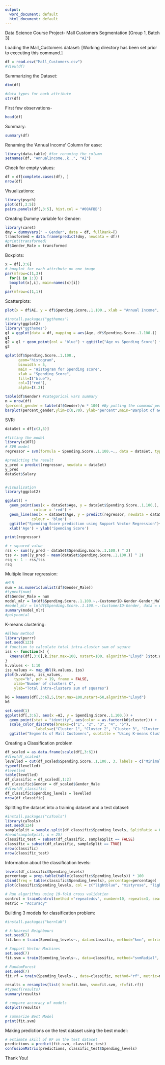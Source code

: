 ```yaml
---
output:
  word_document: default
  html_document: default
---
```

Data Science Course Project- Mall Customers Segmentation
[Group 1, Batch 3]


Loading the Mall_Customers dataset: [Working directory has been set prior to executing this command.]
```r

df = read.csv("Mall_Customers.csv")
#View(df)

```

Summarizing the Dataset:
```r

dim(df)

```

```r

#data types for each attribute
str(df)

```
First few observations-
```r

head(df)

```

Summary:
```r

summary(df)

```

Renaming the 'Annual Income' Column for ease:
```r

library(data.table) #for renaming the column
setnames(df, "AnnualIncome..k..", "AI")

```

Check for empty values:
```r

df = df[complete.cases(df), ]
nrow(df)

```
Visualizations:
```r

library(psych)
plot(df[,3:5])
pairs.panels(df[,3:5], hist.col = "#00AFBB")

```

Creating Dummy variable for Gender:
```r

library(caret)
dmy = dummyVars(" ~ Gender", data = df, fullRank=T)
transformed = data.frame(predict(dmy, newdata = df))
#print(transformed)
df$Gender_Male = transformed

```

Boxplots:
```r

x = df[,3:6]
# boxplot for each attribute on one image
par(mfrow=c(1,3))
  for(i in 1:3) {
  boxplot(x[,i], main=names(x)[i])
  }
par(mfrow=c(1,1))

```

Scatterplots:
```r

plot(x = df$AI, y = df$Spending.Score..1.100., xlab = "Annual Income", ylab = "Spending Score", col = "Green", pch = 18, main = "Annual Income vs Spending Score")

```

```r

#install.packages("ggthemes")
library(ggplot2)
library("ggthemes")
g1 = ggplot(data = df, mapping = aes(Age, df$Spending.Score..1.100.))
g1
g2 = g1 + geom_point(col = "blue") + ggtitle("Age vs Spending Score") + theme_igray()
g2

```

```r

qplot(df$Spending.Score..1.100.,
      geom="histogram",
      binwidth = 5,  
      main = "Histogram for Spending score", 
      xlab = "Spending Score",  
      fill=I("blue"), 
      col=I("red"), 
      alpha=I(.2))

```

```r

table(df$Gender) #categorical vars summary
n = nrow(df)  
(percent_gender = table(df$Gender)/n * 100) #By putting the command percent_gender = table(survey$gender)/n * 100 inside a bracket, we assign a vector to the variable percent_gender.
barplot(percent_gender,ylim=c(0,70), ylab="percent",main="Barplot of Gender",col = c("mistyrose", "lavender"), font.main = 3, border = "dark blue")

```

SVR:
```r

dataSet = df[c(3,5)]

#fitting the model
library(e1071)
# SVR model
regressor = svm(formula = Spending.Score..1.100.~., data = dataSet, type = 'eps-regression')

#predicting the result
y_pred = predict(regressor, newdata = dataSet)
y_pred
dataSet$Salary


#visualisation
library(ggplot2)

ggplot() +
  geom_point(aes(x = dataSet$Age, y = dataSet$Spending.Score..1.100.),
             colour = 'red') +
  geom_line(aes(x = dataSet$Age, y = predict(regressor, newdata = dataSet)),
            colour = 'blue') +
  ggtitle("Spending Score prediction using Support Vector Regression")+
  xlab('Age') + ylab('Spending Score')

print(regressor)

# r squared value
rss <- sum((y_pred - dataSet$Spending.Score..1.100.) ^ 2)
tss <- sum((y_pred - mean(dataSet$Spending.Score..1.100.)) ^ 2)
rsq <- 1 - rss/tss
rsq

```

Multiple linear regression:
```r

#MLR
num = as.numeric(unlist(df$Gender_Male))
#typeof(num)
df$Gender_Male = num
model_mlr = lm(df$Spending.Score..1.100.~.-CustomerID-Gender-Gender_Male-AI, data = df)
#model_mlr = lm(df$Spending.Score..1.100.~.-CustomerID-Gender, data = df)
summary(model_mlr)
#polynomial
```

K-means clustering:
```r

#Elbow method
library(purrr)
set.seed(123)
# function to calculate total intra-cluster sum of square 
iss <- function(k) {
  kmeans(df[,3:6],k,iter.max=100, nstart=100, algorithm="Lloyd" )$tot.withinss
}
k.values <- 1:10
iss_values <- map_dbl(k.values, iss)
plot(k.values, iss_values,
    type="b", pch = 19, frame = FALSE, 
    xlab="Number of clusters K",
    ylab="Total intra-clusters sum of squares")

```

```r

k6 = kmeans(df[,3:6],5,iter.max=100,nstart=50,algorithm="Lloyd")
k6

```

```r

set.seed(1)
ggplot(df[,3:6], aes(x =AI, y = Spending.Score..1.100.)) + 
  geom_point(stat = "identity", aes(color = as.factor(k6$cluster))) +
  scale_color_discrete(breaks=c("1", "2", "3", "4", "5"),
              labels=c("Cluster 1", "Cluster 2", "Cluster 3", "Cluster 4", "Cluster 5")) +
  ggtitle("Segments of Mall Customers", subtitle = "Using K-means Clustering")

```

Creating a Classification problem
```r

df_scaled = as.data.frame(scale(df[,3:6]))
#View(df_scaled)
levelled = cut(df_scaled$Spending.Score..1.100., 3, labels = c("Minimal", "Medium", "Excess"))
typeof(levelled)
#levelled
table(levelled)
df_classific = df_scaled[,1:2]
df_classific$Gender = df_scaled$Gender_Male
#View(df_classific)
df_classific$Spending_levels = levelled
nrow(df_classific)

```
Splitting the dataset into a training dataset and a test dataset:
```r

#install.packages("caTools")
library(caTools)
set.seed(124)
sampleSplit = sample.split(df_classific$Spending_levels, SplitRatio = 0.8)
#head(sampleSplit, n = 25)
classific_test = subset(df_classific, sampleSplit == FALSE)
classific = subset(df_classific, sampleSplit == TRUE)
nrow(classific)
nrow(classific_test)

```

Information about the classification levels:
```r

levels(df_classific$Spending_levels)
percentage = prop.table(table(classific$Spending_levels)) * 100
cbind(freq = table(classific$Spending_levels), percentage=percentage)
plot(classific$Spending_levels, col = c("lightblue", "mistyrose", "lightcyan"))

```

```r

# Run algorithms using 10-fold cross validation
control = trainControl(method ="repeatedcv", number=10, repeats=3, search="random")
metric = "Accuracy"

```

Building 3 models for classification problem:
```r

#install.packages("kernlab")

# k-Nearest Neighbours
set.seed(7)
fit.knn = train(Spending_levels~., data=classific, method="knn", metric=metric, trControl=control)

# Support Vector Machines
set.seed(7)
fit.svm = train(Spending_levels~., data=classific, method="svmRadial", metric=metric, trControl=control)

# RandomForest
set.seed(7)
fit.rf = train(Spending_levels~., data=classific, method="rf", metric=metric, trControl=control)

```

```r

results = resamples(list( knn=fit.knn, svm=fit.svm, rf=fit.rf))
#typeof(results)
summary(results)

```

```r

# compare accuracy of models
dotplot(results)

```

```r

# summarize Best Model
print(fit.svm)

```

Making predictions on the test dataset using the best model:
```r

# estimate skill of RF on the test dataset
predictions = predict(fit.svm, classific_test)
confusionMatrix(predictions, classific_test$Spending_levels)

```

Thank You!